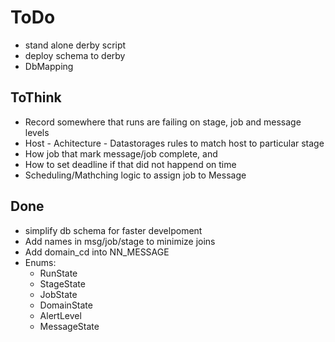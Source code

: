 = ToDo =
* stand alone derby script
* deploy schema to derby
* DbMapping

== ToThink ==

* Record somewhere that runs are failing on stage, job and message levels
* Host - Achitecture - Datastorages rules to match host to particular stage
* How job that mark message/job complete, and 
* How to set deadline if that did not happend on time
* Scheduling/Mathching logic to assign job to Message

== Done ==
* simplify db schema for faster develpoment
* Add names in msg/job/stage to minimize joins
* Add domain_cd into NN_MESSAGE
* Enums: 
** RunState 
** StageState
** JobState
** DomainState
** AlertLevel
** MessageState